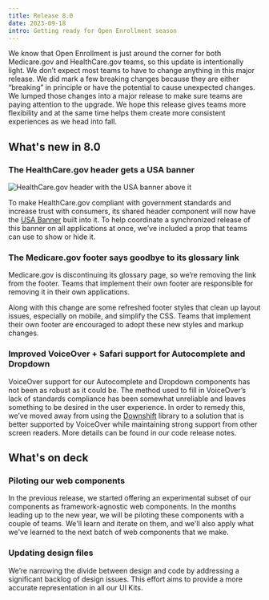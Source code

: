 ```yaml
---
title: Release 8.0
date: 2023-09-18
intro: Getting ready for Open Enrollment season
---
```



We know that Open Enrollment is just around the corner for both Medicare.gov and HealthCare.gov teams, so this update is intentionally light. We don’t expect most teams to have to change anything in this major release. We did mark a few breaking changes because they are either “breaking” in principle or have the potential to cause unexpected changes. We lumped those changes into a major release to make sure teams are paying attention to the upgrade. We hope this release gives teams more flexibility and at the same time helps them create more consistent experiences as we head into fall.

## What's new in 8.0

### The HealthCare.gov header gets a USA banner

<div className="ds-u-measure--wide ds-u-text-align--center ds-u-margin-top--3">
  <img src={hcHeaderImg} width={685} className="ds-u-display--inline-block" alt="HealthCare.gov header with the USA banner above it" />
</div>

To make HealthCare.gov compliant with government standards and increase trust with consumers, its shared header component will now have the [USA Banner](/components/usa-banner/) built into it. To help coordinate a synchronized release of this banner on all applications at once, we’ve included a prop that teams can use to show or hide it.

### The Medicare.gov footer says goodbye to its glossary link

Medicare.gov is discontinuing its glossary page, so we’re removing the link from the footer. Teams that implement their own footer are responsible for removing it in their own applications.

Along with this change are some refreshed footer styles that clean up layout issues, especially on mobile, and simplify the CSS. Teams that implement their own footer are encouraged to adopt these new styles and markup changes.

### Improved VoiceOver + Safari support for Autocomplete and Dropdown

VoiceOver support for our Autocomplete and Dropdown components has not been as robust as it could be. The method used to fill in VoiceOver’s lack of standards compliance has been somewhat unreliable and leaves something to be desired in the user experience. In order to remedy this, we’ve moved away from using the [Downshift](https://www.downshift-js.com/) library to a solution that is better supported by VoiceOver while maintaining strong support from other screen readers. More details can be found in our code release notes.

## What's on deck

### Piloting our web components

In the previous release, we started offering an experimental subset of our components as framework-agnostic web components. In the months leading up to the new year, we will be piloting these components with a couple of teams. We'll learn and iterate on them, and we'll also apply what we've learned to the next batch of web components that we make.

### Updating design files

We’re narrowing the divide between design and code by addressing a significant backlog of design issues. This effort aims to provide a more accurate representation in all our UI Kits.